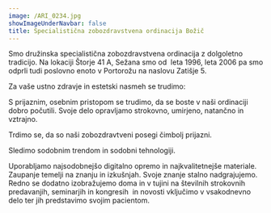 ```yaml
---
image: /ARI_0234.jpg
showImageUnderNavbar: false
title: Specialistična zobozdravstvena ordinacija Božič
---
```


Smo družinska specialistična zobozdravstvena ordinacija z dolgoletno tradicijo. Na lokaciji Štorje 41 A, Sežana smo od  leta 1996, leta 2006 pa smo odprli tudi poslovno enoto v Portorožu na naslovu Zatišje 5. &#x9;

Za vaše ustno zdravje in estetski nasmeh se trudimo:

<EmployeeLink staff="content/staff/josko-bozic.mdx" />

<EmployeeLink staff="content/staff/helena-bozic.mdx" />

<EmployeeLink staff="content/staff/jan-bozic.mdx" />

S prijaznim, osebnim pristopom se trudimo, da se boste v naši ordinaciji dobro počutili. Svoje delo opravljamo strokovno, umirjeno, natančno in vztrajno.

Trdimo se, da so naši zobozdravtveni posegi čimbolj prijazni.

Sledimo sodobnim trendom in sodobni tehnologiji.

Uporabljamo najsodobnejšo digitalno opremo in najkvalitetnejše materiale. Zaupanje temelji na znanju in izkušnjah. Svoje znanje stalno nadgrajujemo. Redno se dodatno izobražujemo doma in v tujini na številnih strokovnih predavanjih, seminarjih in kongresih  in novosti vključimo v vsakodnevno delo ter jih predstavimo svojim pacientom.
